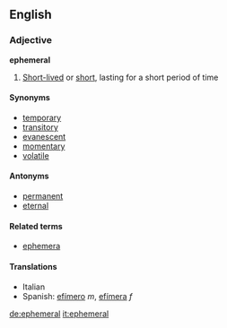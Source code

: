 ==English==
=== Adjective ===
'''ephemeral'''

# [[Short-lived]] or [[short]], lasting for a short period of time

==== Synonyms ====
*[[temporary]]
*[[transitory]]
*[[evanescent]]
*[[momentary]]
*[[volatile]]

==== Antonyms ====
*[[permanent]]
*[[eternal]]

====Related terms====
*[[ephemera]]

==== Translations ====
*Italian
*Spanish: [[efímero]] ''m'', [[efímera]] ''f''

[[de:ephemeral]]
[[it:ephemeral]]